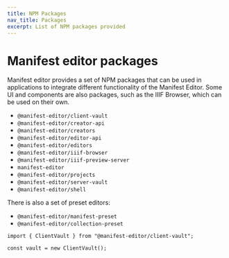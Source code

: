```yaml
---
title: NPM Packages
nav_title: Packages
excerpt: List of NPM packages provided
---
```


# Manifest editor packages

Manifest editor provides a set of NPM packages that can be used in applications to integrate different functionality of the Manifest Editor. Some UI
and components are also packages, such as the IIIF Browser, which can be used on their own.

- `@manifest-editor/client-vault`
- `@manifest-editor/creator-api`
- `@manifest-editor/creators`
- `@manifest-editor/editor-api`
- `@manifest-editor/editors`
- `@manifest-editor/iiif-browser`
- `@manifest-editor/iiif-preview-server`
- `manifest-editor`
- `@manifest-editor/projects`
- `@manifest-editor/server-vault`
- `@manifest-editor/shell`

There is also a set of preset editors:

- `@manifest-editor/manifest-preset`
- `@manifest-editor/collection-preset`

```tsx
import { ClientVault } from "@manifest-editor/client-vault";

const vault = new ClientVault();
```
